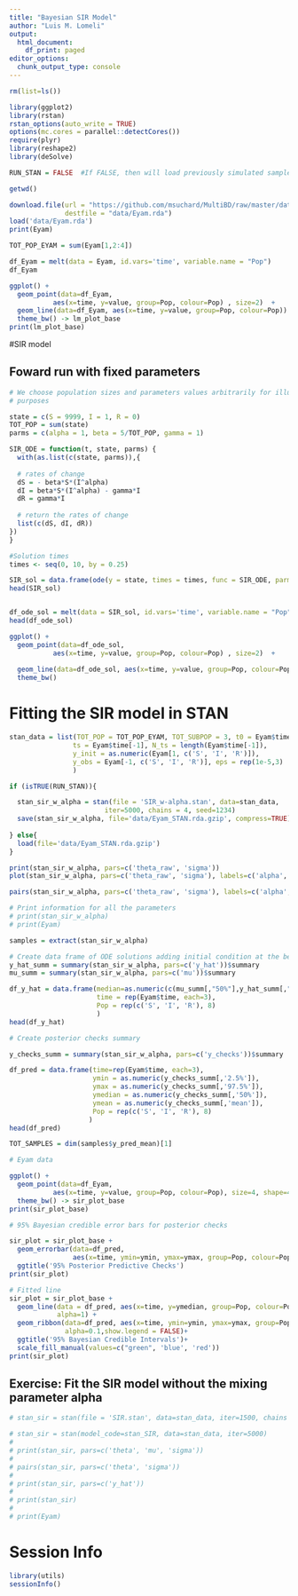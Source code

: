 ```yaml
---
title: "Bayesian SIR Model"
author: "Luis M. Lomeli"
output:
  html_document:
    df_print: paged
editor_options:
  chunk_output_type: console
---
```



```r
rm(list=ls())

library(ggplot2)
library(rstan)
rstan_options(auto_write = TRUE)
options(mc.cores = parallel::detectCores())
require(plyr)
library(reshape2)
library(deSolve)

RUN_STAN = FALSE  #If FALSE, then will load previously simulated samples

```



```r
getwd()

download.file(url = "https://github.com/msuchard/MultiBD/raw/master/data/Eyam.rda",
              destfile = "data/Eyam.rda")
load('data/Eyam.rda')
print(Eyam)

TOT_POP_EYAM = sum(Eyam[1,2:4])

df_Eyam = melt(data = Eyam, id.vars='time', variable.name = "Pop")
df_Eyam

```

```r

ggplot() +
  geom_point(data=df_Eyam,
           aes(x=time, y=value, group=Pop, colour=Pop) , size=2)  +
  geom_line(data=df_Eyam, aes(x=time, y=value, group=Pop, colour=Pop)) +
  theme_bw() -> lm_plot_base
print(lm_plot_base)


```


#SIR model

## Foward run with fixed parameters


```r

# We choose population sizes and parameters values arbitrarily for illustration
# purposes

state = c(S = 9999, I = 1, R = 0)
TOT_POP = sum(state)
parms = c(alpha = 1, beta = 5/TOT_POP, gamma = 1)

SIR_ODE = function(t, state, parms) {
  with(as.list(c(state, parms)),{
  
  # rates of change
  dS = - beta*S*(I^alpha)
  dI = beta*S*(I^alpha) - gamma*I
  dR = gamma*I
  
  # return the rates of change
  list(c(dS, dI, dR))
}) 
}

#Solution times
times <- seq(0, 10, by = 0.25)

SIR_sol = data.frame(ode(y = state, times = times, func = SIR_ODE, parms = parms))
head(SIR_sol)


df_ode_sol = melt(data = SIR_sol, id.vars='time', variable.name = "Pop")
head(df_ode_sol)


```

```r

ggplot() +
  geom_point(data=df_ode_sol,
           aes(x=time, y=value, group=Pop, colour=Pop) , size=2)  +
  
  geom_line(data=df_ode_sol, aes(x=time, y=value, group=Pop, colour=Pop)) +
  theme_bw() 

```

# Fitting the SIR model in STAN


```r
stan_data = list(TOT_POP = TOT_POP_EYAM, TOT_SUBPOP = 3, t0 = Eyam$time[1], 
                ts = Eyam$time[-1], N_ts = length(Eyam$time[-1]), 
                y_init = as.numeric(Eyam[1, c('S', 'I', 'R')]),
                y_obs = Eyam[-1, c('S', 'I', 'R')], eps = rep(1e-5,3)
                )

if (isTRUE(RUN_STAN)){

  stan_sir_w_alpha = stan(file = 'SIR_w-alpha.stan', data=stan_data, 
                        iter=5000, chains = 4, seed=1234)
  save(stan_sir_w_alpha, file='data/Eyam_STAN.rda.gzip', compress=TRUE)
  
} else{ 
  load(file='data/Eyam_STAN.rda.gzip')
}

print(stan_sir_w_alpha, pars=c('theta_raw', 'sigma'))
plot(stan_sir_w_alpha, pars=c('theta_raw', 'sigma'), labels=c('alpha', 'beta', 'gamma', 'sigma'))

pairs(stan_sir_w_alpha, pars=c('theta_raw', 'sigma'), labels=c('alpha', 'beta', 'gamma', 'sigma'))

# Print information for all the parameters
# print(stan_sir_w_alpha)
# print(Eyam)

```



```r

samples = extract(stan_sir_w_alpha)

# Create data frame of ODE solutions adding initial condition at the begining of the data frame
y_hat_summ = summary(stan_sir_w_alpha, pars=c('y_hat'))$summary
mu_summ = summary(stan_sir_w_alpha, pars=c('mu'))$summary

df_y_hat = data.frame(median=as.numeric(c(mu_summ[,"50%"],y_hat_summ[,"50%"])),
                      time = rep(Eyam$time, each=3),
                      Pop = rep(c('S', 'I', 'R'), 8)
                      )
head(df_y_hat)

# Create posterior checks summary

y_checks_summ = summary(stan_sir_w_alpha, pars=c('y_checks'))$summary

df_pred = data.frame(time=rep(Eyam$time, each=3),
                     ymin = as.numeric(y_checks_summ[,'2.5%']),
                     ymax = as.numeric(y_checks_summ[,'97.5%']),
                     ymedian = as.numeric(y_checks_summ[,'50%']),
                     ymean = as.numeric(y_checks_summ[,'mean']),
                     Pop = rep(c('S', 'I', 'R'), 8)
                    )
head(df_pred)

TOT_SAMPLES = dim(samples$y_pred_mean)[1]

# Eyam data

ggplot() +
  geom_point(data=df_Eyam,
           aes(x=time, y=value, group=Pop, colour=Pop), size=4, shape=4, stroke=2) +
  theme_bw() -> sir_plot_base
print(sir_plot_base)

# 95% Bayesian credible error bars for posterior checks

sir_plot = sir_plot_base +  
  geom_errorbar(data=df_pred, 
                aes(x=time, ymin=ymin, ymax=ymax, group=Pop, colour=Pop)) +
  ggtitle('95% Posterior Predictive Checks')
print(sir_plot)

# Fitted line
sir_plot = sir_plot_base +  
  geom_line(data = df_pred, aes(x=time, y=ymedian, group=Pop, colour=Pop), size=1,
            alpha=1) +
  geom_ribbon(data=df_pred, aes(x=time, ymin=ymin, ymax=ymax, group=Pop, fill=Pop),
              alpha=0.1,show.legend = FALSE)+
  ggtitle('95% Bayesian Credible Intervals')+
  scale_fill_manual(values=c("green", 'blue', 'red')) 
print(sir_plot)


```


## Exercise: Fit the SIR model without the mixing parameter alpha

```r



# stan_sir = stan(file = 'SIR.stan', data=stan_data, iter=1500, chains = 4, seed=1234)

# stan_sir = stan(model_code=stan_SIR, data=stan_data, iter=5000)
# 
# print(stan_sir, pars=c('theta', 'mu', 'sigma'))
# 
# pairs(stan_sir, pars=c('theta', 'sigma'))
# 
# print(stan_sir, pars=c('y_hat'))
# 
# print(stan_sir)
# 
# print(Eyam)

```








# Session Info
```r
library(utils)
sessionInfo()
```

